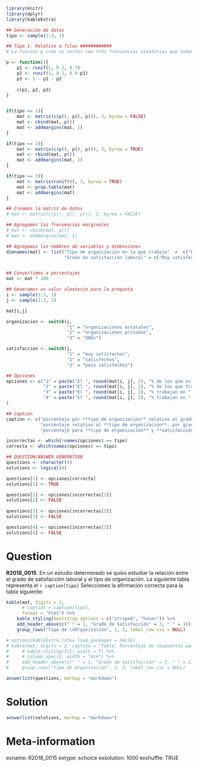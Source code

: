 ```r
library(knitr)
library(dplyr)
library(kableExtra)

## Generación de datos
tipo <- sample(1:3, 1)

## Tipo 1. Relativo a filas ############
# La función p crea un vector con tres frecuencias aleatorias que suman 1

p <- function(){
    p1 <- runif(1, 0.2, 0.7)
    p2 <- runif(1, 0.2, 0.9-p1)
    p3 <- 1 - p1 - p2
    
    c(p1, p2, p3)
}


if(tipo == 1){
    mat <- matrix(c(p(), p(), p()), 3, byrow = FALSE)
    mat <- cbind(mat, p())
    mat <- addmargins(mat, 1)
}

if(tipo == 2){
    mat <- matrix(c(p(), p(), p()), 3, byrow = TRUE)
    mat <- rbind(mat, p())
    mat <- addmargins(mat, 2)
}

if(tipo == 3){
    mat <- matrix(runif(9), 3, byrow = TRUE)
    mat <- prop.table(mat)
    mat <- addmargins(mat)
}

## Creamos la matriz de datos
# mat <- matrix(c(p(), p(), p()), 3, byrow = FALSE)

## Agregamos las frecuencias marginales
# mat <- cbind(mat, p())
# mat <- addmargins(mat, 1)

## Agregamos los nombres de variables y dimensiones
dimnames(mat) <- list("Tipo de organización en la que trabaja"  =  c("Estatal", "Privada", "ONG", "Total"),
                      "Grado de satisfacción laboral" = c("Muy satisfecho", "Satisfecho", "Poco satisfecho", "Total"))


## Convertimos a porcentajes
mat <- mat * 100

## Generamos un valor aleatorio para la pregunta
i <- sample(1:3, 1)
j <- sample(1:3, 1)

mat[i,j]

organizacion <- switch(i,
                       "1" = "organizaciones estatales",
                       "2" = "organizaciones privadas",
                       "3" = "ONGs")

satisfaccion <- switch(j,
                       "1" = "muy satisfechos",
                       "2" = "satisfechos",
                       "3" = "poco satisfechos")

## Opciones
opciones <- c("1" = paste("El ", round(mat[i, j], 2), "% de los que están ", satisfaccion, " trabajan en ", organizacion, ".", sep = ""),
              "2" = paste("El ", round(mat[i, j], 2), "% de los que trabajan en ", organizacion, " están ", satisfaccion, ".", sep = ""),
              "3" = paste("El ", round(mat[i, j], 2), "% trabajan en ", organizacion, " y están ", satisfaccion, ".", sep = ""),
              "4" = paste("El ", round(mat[i, j], 2), "% trabajan en ", organizacion, " o están ", satisfaccion, ".", sep = "")
)

## Caption
caption <- c("porcentaje por **tipo de organización** relativo al grado de **satisfacción laboral**.",
             "porcentaje relativo al **tipo de organización**, por grado de **satisfacción laboral**.",
             "porcentaje para **tipo de organización** y **satisfacción laboral**.")

incorrectas <- which(!names(opciones) == tipo)
correcta <- which(names(opciones) == tipo)

## QUESTION/ANSWER GENERATION
questions <- character(4)
solutions <- logical(4)

questions[1] <- opciones[correcta]
solutions[1] <- TRUE

questions[2] <- opciones[incorrectas[1]]
solutions[2] <- FALSE
    
questions[3] <- opciones[incorrectas[2]]
solutions[3] <- FALSE

questions[4] <- opciones[incorrectas[3]]
solutions[4] <- FALSE
```

Question
========
**R2018_0015**. En un estudio determinado se quiso estudiar la relación entre el grado de satisfacción laboral y el tipo de organización. La siguiente tabla representa el `r caption[tipo]` Selecciones la afirmación correcta para la tabla siguiente:

```r
kable(mat, digits = 2,
      # caption = caption[tipo],
      format = "html") %>%
    kable_styling(bootstrap_options = c("striped", "hover")) %>%
    add_header_above(c(" " = 1, "Grado de Satisfacción" = 3, " " = 1)) %>%
    group_rows("Tipo de \nOrganización", 1, 3, label_row_css = NULL)

# options(kableExtra.latex.load_packages = FALSE)
# kable(mat, digits = 2, caption = "Tabla: Porcentaje de respuestas por tipo de organización relativas al grado de satisfacción laboral", booktabs = TRUE, format = "latex") %>%
#     # kable_styling(full_width = T) %>%
#     # column_spec(1, width = "4cm") %>% 
#     add_header_above(c(" " = 1, "Grado de Satisfacción" = 3, " " = 1)) %>%
#     group_rows("Tipo de Organización", 1, 3, label_row_css = NULL)
```  
  
  

```r
answerlist(questions, markup = "markdown")
```
  
Solution
========

```r
answerlist(solutions, markup = "markdown")
```

Meta-information
================
exname: R2018_0015
extype: schoice
exsolution: 1000
exshuffle: TRUE